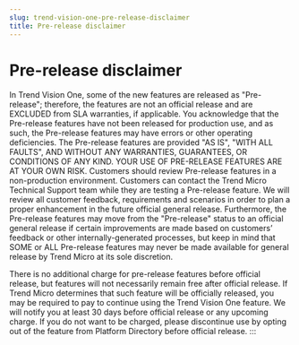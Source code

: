 ```yaml
---
slug: trend-vision-one-pre-release-disclaimer
title: Pre-release disclaimer
---
```

# Pre-release disclaimer

In Trend Vision One, some of the new features are released as "Pre-release"; therefore, the features are not an official release and are EXCLUDED from SLA warranties, if applicable. You acknowledge that the Pre-release features have not been released for production use, and as such, the Pre-release features may have errors or other operating deficiencies. The Pre-release features are provided "AS IS", "WITH ALL FAULTS", AND WITHOUT ANY WARRANTIES, GUARANTEES, OR CONDITIONS OF ANY KIND. YOUR USE OF PRE-RELEASE FEATURES ARE AT YOUR OWN RISK. Customers should review Pre-release features in a non-production environment. Customers can contact the Trend Micro Technical Support team while they are testing a Pre-release feature. We will review all customer feedback, requirements and scenarios in order to plan a proper enhancement in the future official general release. Furthermore, the Pre-release features may move from the "Pre-release" status to an official general release if certain improvements are made based on customers’ feedback or other internally-generated processes, but keep in mind that SOME or ALL Pre-release features may never be made available for general release by Trend Micro at its sole discretion.

There is no additional charge for pre-release features before official release, but features will not necessarily remain free after official release. If Trend Micro determines that such feature will be officially released, you may be required to pay to continue using the Trend Vision One feature. We will notify you at least 30 days before official release or any upcoming charge. If you do not want to be charged, please discontinue use by opting out of the feature from Platform Directory before official release.
:::
